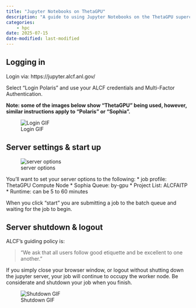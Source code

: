 ```yaml
---
title: "Jupyter Notebooks on ThetaGPU"
description: "A guide to using Jupyter Notebooks on the ThetaGPU supercomputer at ALCF."
categories:
    - hpc
date: 2025-07-15
date-modified: last-modified
---
```


## Logging in

Login via: https://jupyter.alcf.anl.gov/

Select "Login Polaris" and use your ALCF credentials and Multi-Factor Authentication.

**Note: some of the images below show "ThetaGPU" being used, however, similar instructions apply to "Polaris" or "Sophia".**

![Login GIF](../img/jupyter_login_01.gif)

## Server settings & start up

![server options](../img/jupyter_server_options.png)

You'll want to set your server options to the following:
* job profile: ThetaGPU Compute Node
* Sophia Queue: by-gpu
* Project List: ALCFAITP
* Runtime: can be 5 to 60 minutes

When you click "start" you are submitting a job to the batch queue and waiting for the job to begin.

## Server shutdown & logout

ALCF's guiding policy is:

> "We ask that all users follow good etiquette and be excellent to one another."

If you simply close your browser window, or logout without shutting down the jupyter server, your job will continue to occupy the worker node. Be considerate and shutdown your job when you finish.

![Shutdown GIF](../img/jupyter_shutdown_01.gif)
